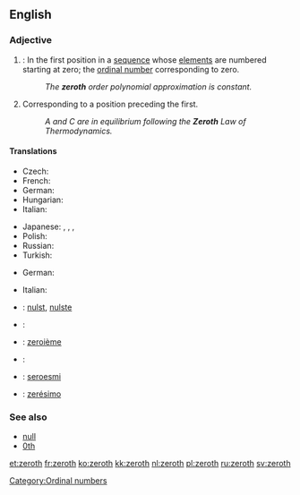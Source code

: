 {{wikipedia}}
==English==
{{ordinalbox|en||0th|1st||first|card=zero}}

===Adjective===
{{en-adj|-}}

# {{mathematics}}: In the first position in a [[sequence]] whose [[element]]s are numbered starting at zero; the [[ordinal number]] corresponding to zero.
#: ''The '''zeroth''' order polynomial approximation is constant.''
# Corresponding to a position preceding the first.
#: ''A and C are in equilibrium following the '''Zeroth''' Law of Thermodynamics.''

====Translations====
{{trans-top|ordinal number corresponding to zero}}
* Czech: {{t-|cs|nultý|m}}
* French: {{t+|fr|zérotième}}
* German: {{t|de|nullte}}
* Hungarian: {{t+|hu|nulladik}}
* Italian: {{t-|it|zeresimo}}
{{trans-mid}}
* Japanese: {{t|ja|第零|tr=dairei|sc=Jpan}}, {{t|ja|第ゼロ|tr=daizero|sc=Jpan}}, {{t|ja|零番目|tr=reiban-me|sc=Jpan}}, {{t|ja|ゼロ番目|tr=zeroban-me|sc=Jpan}}
* Polish: {{t+|pl|zerowy|m}}
* Russian: {{t+|ru|нулевой|tr=nul'evój}}
* Turkish: {{t|tr|sıfırıncı}}
{{trans-bottom}}

{{trans-top|corresponding to a position preceding the first}}
* German: {{t|de|nullte}}
{{trans-mid}}
* Italian: {{t-|it|zeresimo}}
{{trans-bottom}}

{{checktrans-top}}
* {{ttbc|nl}}: [[nulst]], [[nulste]]
* {{ttbc|eo}}: {{t-|eo|nula|xs=Esperanto}}
* {{ttbc|fr}}: [[zeroième]]
{{trans-mid}}
* {{ttbc|Norwegian}}: {{t-|no|nulte}}
* {{ttbc|Novial}}: [[seroesmi]]
* {{ttbc|pt}}: [[zerésimo]]
{{trans-bottom}}

===See also===
* [[null]]
* [[0th]]

[[Category:Ordinal numbers]]

[[et:zeroth]]
[[fr:zeroth]]
[[ko:zeroth]]
[[kk:zeroth]]
[[nl:zeroth]]
[[pl:zeroth]]
[[ru:zeroth]]
[[sv:zeroth]]